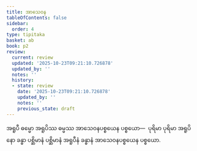 ```yaml
---
title: အာသေဝန
tableOfContents: false
sidebar:
  order: 4
type: tipitaka
basket: ab
book: p2
review:
  current: review
  updated: '2025-10-23T09:21:10.726878'
  updated_by: ''
  notes: ''
  history:
  - state: review
    date: '2025-10-23T09:21:10.726878'
    updated_by: ''
    notes: ''
    previous_state: draft
---
```



<ReviewStatus review={frontmatter.review} showDetails={true} />

<HypothesisAnnotation frontmatter={frontmatter} />

<DynamicBreadcrumb />

<Division number="119" book="p2" e="ch" v="38" p="89">

<Paragraph number="815" book="p2">
အရူပီ ဓမ္မော အရူပိဿ ဓမ္မဿ အာသေဝနပစ္စယေန ပစ္စယော—  ပုရိမာ ပုရိမာ အရူပိနော ခန္ဓာ ပစ္ဆိမာနံ ပစ္ဆိမာနံ အရူပီနံ ခန္ဓာနံ အာသေဝနပစ္စယေန ပစ္စယော.
</Paragraph>
</Division>